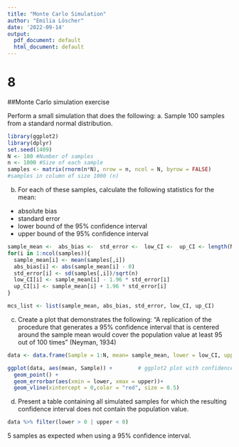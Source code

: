```yaml
---
title: "Monte Carlo Simulation"
author: "Emilia Löscher"
date: '2022-09-14'
output:
  pdf_document: default
  html_document: default
---
```


# 8 
##Monte Carlo simulation exercise

Perform a small simulation that does the following:
a. Sample 100 samples from a standard normal distribution.

```r
library(ggplot2)
library(dplyr)
set.seed(1409)
N <- 100 #Number of samples
n <- 1000 #Size of each sample 
samples <- matrix(rnorm(n*N), nrow = n, ncol = N, byrow = FALSE) 
#samples in column of size 1000 (n)
```

b. For each of these samples, calculate the following statistics for the mean:
- absolute bias
- standard error
- lower bound of the 95% confidence interval
- upper bound of the 95% confidence interval

```r
sample_mean <-  abs_bias <-  std_error <-  low_CI <-  up_CI <- length(N)
for(i in 1:ncol(samples)){
  sample_mean[i] <- mean(samples[,i])
  abs_bias[i] <- abs(sample_mean[i] - 0)
  std_error[i] <- sd(samples[,i])/sqrt(n)
  low_CI[i] <- sample_mean[i] - 1.96 * std_error[i]
  up_CI[i] <- sample_mean[i] + 1.96 * std_error[i]
}

mcs_list <- list(sample_mean, abs_bias, std_error, low_CI, up_CI)
```


c. Create a plot that demonstrates the following:
“A replication of the procedure that generates a 95% confidence interval that is centered around the sample mean would cover the population value at least 95 out of 100 times” (Neyman, 1934)
```r
data <- data.frame(Sample = 1:N, mean= sample_mean, lower = low_CI, upper = up_CI)

ggplot(data, aes(mean, Sample)) +        # ggplot2 plot with confidence intervals
  geom_point() +
  geom_errorbar(aes(xmin = lower, xmax = upper))+
  geom_vline(xintercept = 0,color = "red", size = 0.5)

```

d. Present a table containing all simulated samples for which the resulting confidence interval does not contain the population value.
```r
data %>% filter(lower > 0 | upper < 0)
```

5 samples as expected when using a 95\% confidence interval. 


